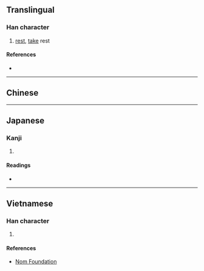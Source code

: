 {{character info/new}}
{{also|憩}}
==Translingual==

===Han character===
{{Han char|rn=61|rad=心|as=11|sn=15|four=|canj=HTP|ids=⿱甜心}}

# [[rest]], [[take]] rest

====References====
* {{Han ref|kx=0401.391|dkj=11187|dj=0741.180|hdz=42343.030|uh=6187|ud=24967}}

----

==Chinese==
{{zh-see|憩|v}}

----

==Japanese==

===Kanji===
{{ja-kanji|grade=|rs=心11}}

# {{defn|lang=ja|sort=心11}}

====Readings====
* {{ja-readings|on=[[けい]] (kei)|kun=[[いこい]] (ikoi)}}

----

==Vietnamese==

===Han character===
{{vi-readings|rs=心11|hanviet=khệ}}

# {{defn|lang=vi|sort=心11}}

====References====
* [http://nomfoundation.org/common/nom_details.php?codepoint=6187 Nom Foundation]